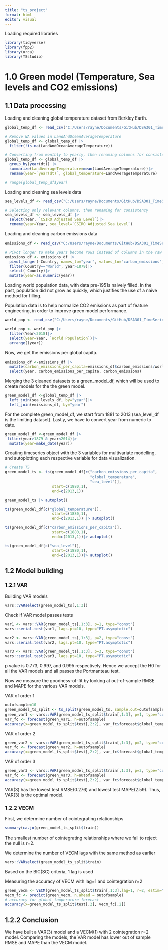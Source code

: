 ```yaml
---
title: "ts_project"
format: html
editor: visual
---
```


Loading required libraries

```r
library(tidyverse)
library(fpp2)
library(urca)
library(TSstudio)
```

# 1.0 Green model (Temperature, Sea levels and CO2 emissions)

## 1.1 Data processing

Loading and cleaning global temperature dataset from Berkley Earth.

```r
global_temp_df <- read_csv("C:/Users/rayne/Documents/GitHub/DSA301_TimeSeries/Data/GlobalTemperatures.csv")

# Remove NA values in LandAndOceanAverageTemperature
global_temp_df <- global_temp_df |>
  filter(!is.na(LandAndOceanAverageTemperature))

# Converting from monthly to yearly, then renaming columns for consistency
global_temp_df <- global_temp_df |>
  group_by(year(dt)) |>
  summarize(LandAverageTemperature=mean(LandAverageTemperature))|>
  rename(year=`year(dt)`, global_temperature=LandAverageTemperature)

# range(global_temp_df$year)
```

Loading and cleaning sea levels data

```r
sea_levels_df <- read_csv("C:/Users/rayne/Documents/GitHub/DSA301_TimeSeries/Data/Global Mean Sea Levels (1880 to 2013).csv")

# Selecting only relevant columns, then renaming for consistency
sea_levels_df <- sea_levels_df |>
  select(Year, `CSIRO Adjusted Sea Level`)|>
  rename(year=Year, sea_level=`CSIRO Adjusted Sea Level`)
```

Loading and cleaning carbon emissions data

```r
emissions_df <- read_csv("C:/Users/rayne/Documents/GitHub/DSA301_TimeSeries/Data/emission data.csv")

# Pivot longer to make years become rows instead of columns in the raw data, then filtering World to get the global emissions, then selecting only the relevant columns, and lastly converting year from character to numeric for left join later on.
emissions_df <- emissions_df |>
  pivot_longer(-Country, names_to="year", values_to="carbon_emissions")|>
  filter(Country=="World", year>1879)|>
  select(-Country)|>
  mutate(year=as.numeric(year))
```

Loading world population data, with data pre-1951s naively filled. In the past, population did not grow as quickly, which justifies the use of a naive method for filling.

Population data is to help normalize CO2 emissions as part of feature engineering, in order to improve green model performance.

```r
world_pop <- read_csv("C:/Users/rayne/Documents/GitHub/DSA301_TimeSeries/Data/world_population.csv")

world_pop <- world_pop |>
  filter(Year<2018)|>
  select(year=Year, `World Population`)|>
  arrange((year))
```

Now, we get the emissions per global capita.

```r
emissions_df <-emissions_df |>
  mutate(carbon_emissions_per_capita=emissions_df$carbon_emissions/world_pop$`World Population`)|>
  select(year, carbon_emissions_per_capita, carbon_emissions)
```

Merging the 3 cleaned datasets to a green_model_df, which will be used to create models for the the green model.

```r
green_model_df <-global_temp_df |>
  left_join(sea_levels_df, by="year")|>
  left_join(emissions_df, by="year")

```

For the complete green_model_df, we start from 1881 to 2013 (sea_level_df is the limiting dataset). Lastly, we have to convert year from numeric to date.

```r
green_model_df <-green_model_df |>
 filter(year>1879 & year<2014)|>
  mutate(year=make_date(year))

```

Creating timeseries object with the 3 variables for multivariate modelling, and autoplotting each respective variable for data visualization.

```r
# Create TS
green_model_ts <- ts(green_model_df[c("carbon_emissions_per_capita", 
                                      "global_temperature", 
                                      "sea_level")],
                     start=c(1880,1),
                     end=c(2013,1))

green_model_ts |> autoplot()

ts(green_model_df[c("global_temperature")],
                     start=c(1880,1),
                     end=c(2013,1)) |> autoplot()

ts(green_model_df[c("carbon_emissions_per_capita")],
                     start=c(1880,1),
                     end=c(2013,1))|> autoplot()

ts(green_model_df[c("sea_level")],
                     start=c(1880,1),
                     end=c(2013,1))|> autoplot()
```

## 1.2 Model building

### 1.2.1 VAR

Building VAR models

```r
vars::VARselect(green_model_ts[,1:3])

```

Check if VAR model passes tests

```r
var1 <- vars::VAR(green_model_ts[,1:3], p=1, type="const")
vars::serial.test(var1, lags.pt=10, type="PT.asymptotic")
```

```r
var2 <- vars::VAR(green_model_ts[,1:3], p=2, type="const")
vars::serial.test(var2, lags.pt=10, type="PT.asymptotic")
```

```r
var3 <- vars::VAR(green_model_ts[,1:3], p=3, type="const")
vars::serial.test(var3, lags.pt=10, type="PT.asymptotic")
```

p value is 0.773, 0.997, and 0.995 respectively. Hence we accept the H0 for all the VAR models and all passes the Portmanteau test.

Now we measure the goodness-of-fit by looking at out-of-sample RMSE and MAPE for the various VAR models.

VAR of order 1

```r
outofsample=10
green_model_ts_split <- ts_split(green_model_ts, sample.out=outofsample)
green_var1 <- vars::VAR(green_model_ts_split$train[,1:3], p=1, type="const")
var_fc <- forecast(green_var1, h=outofsample)
accuracy(x=green_model_ts_split$test[,2:2], var_fc$forecast$global_temperature)
```

VAR of order 2

```r
green_var2 <- vars::VAR(green_model_ts_split$train[,1:3], p=2, type="const")
var_fc <- forecast(green_var2, h=outofsample)
accuracy(x=green_model_ts_split$test[,2:2], var_fc$forecast$global_temperature)
```

VAR of order 3

```r
green_var3 <- vars::VAR(green_model_ts_split$train[,1:3], p=3, type="const")
var_fc <- forecast(green_var3, h=outofsample)
accuracy(x=green_model_ts_split$test[,2:2], var_fc$forecast$global_temperature)
```

VAR(3) has the lowest test RMSE(0.276) and lowest test MAPE(2.59). Thus, VAR(3) is the optimal model.

### 1.2.2 VECM

First, we determine number of cointegrating relationships

```r
summary(ca.jo(green_model_ts_split$train))
```

The smallest number of cointegrating relationships where we fail to reject the null is r=2.

We determine the number of VECM lags with the same method as earlier

```r
vars::VARselect(green_model_ts_split$train)
```

Based on the BIC(SC) criteria, 1 lag is used

Measuring the accuracy of VECM with lag=1 and cointegration r=2

```r
green_vecm <- VECM(green_model_ts_split$train[,1:3],lag=1, r=2, estim="ML")
vecm_fc <- predict(green_vecm, n.ahead = outofsample)
# accuracy for global temperature forecast
accuracy(x=green_model_ts_split$test[,2], vecm_fc[,2])
```

## 1.2.2 Conclusion

We have built a VAR(3) model and a VECM(1) with 2 cointegration r=2 model. Comparing the models, the VAR model has lower out of sample RMSE and MAPE than the VECM model.
